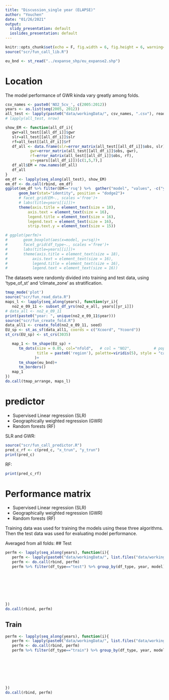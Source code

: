 ```yaml
---
title: "Discussion_single year (ELAPSE)"
author: "Youchen"
date: "01/26/2021"
output:
  slidy_presentation: default
  ioslides_presentation: default
---
```


```r
knitr::opts_chunk$set(echo = F, fig.width = 6, fig.height = 6, warning=F)
source("scr/fun_call_lib.R")
```
```r
eu_bnd <- st_read("../expanse_shp/eu_expanse2.shp")

```



# Location
The model performance of GWR kinda vary greatly among folds.

```r
csv_names <- paste0('NO2_5cv_', c(2005:2012))
years <- as.list(seq(2005, 2012))
all_test <- lapply(paste0("data/workingData/", csv_names, ".csv"), read.csv)
# lapply(all_test, nrow)

show_EM <- function(all_df_i){
   gwr=all_test[[all_df_i]]$gwr
   slr=all_test[[all_df_i]]$slr
   rf=all_test[[all_df_i]]$rf
   df_all <- data.frame(slr=error_matrix(all_test[[all_df_i]]$obs, slr),
           gwr=error_matrix(all_test[[all_df_i]]$obs, gwr),
           rf=error_matrix(all_test[[all_df_i]]$obs, rf),
           yr=years[[all_df_i]])[c(1,5,7),]
   df_all$EM = row.names(df_all)
   df_all
}
em_df <- lapply(seq_along(all_test), show_EM)
em_df <- do.call(rbind, em_df)
ggplot(em_df %>% filter(EM=='rsq') %>%  gather("model", "values", -c("yr", "EM")), aes(x=yr, y=values, fill=model))+
      geom_bar(stat="identity", position = "dodge2")+
      # facet_grid(EM~., scales ='free')+
      # labs(title=years[[i]])+
      theme(axis.title = element_text(size = 18),
          axis.text = element_text(size = 16),
          legend.title = element_text(size = 16),
          legend.text = element_text(size = 16),
          strip.text.y = element_text(size = 15))

# ggplot(perfm)+
#       geom_boxplot(aes(x=model, y=rsq))+
#       facet_grid(df_type~., scales ='free')+
#       labs(title=years[[i]])+
#       theme(axis.title = element_text(size = 18),
#           axis.text = element_text(size = 16),
#           legend.title = element_text(size = 16),
#           legend.text = element_text(size = 16))


```


The datasets were randomly divided into training and test data, using 'type_of_st' and 'climate_zone' as stratification.


```r
tmap_mode('plot')
source("scr/fun_read_data.R")
maps_l <- lapply(seq_along(years), function(yr_i){
   no2_e_09_11 <- subset_df_yrs(no2_e_all, years[[yr_i]])
# data_all <- no2_e_09_11
print(paste0("year: ", unique(no2_e_09_11$year)))
source("scr/fun_create_fold.R")
data_all1 <- create_fold(no2_e_09_11, seed)
EU_sp <- st_as_sf(data_all1, coords = c("Xcoord", "Ycoord"))
st_crs(EU_sp) <- st_crs(3035)

   map_1 <- tm_shape(EU_sp) +
      tm_dots(size = 0.05, col="nfold",   # col = "NO2",          # popup.vars for showing values
              title = paste0('region'), palette=viridis(5), style = "cat"  #,  palette=viridis(5), style=="fixed"
             )+
      tm_shape(eu_bnd)+
      tm_borders()
   map_1
})
do.call(tmap_arrange, maps_l)
```

# predictor
* Supervised Linear regression (SLR)
* Geographically weighted regression (GWR)
* Random forests (RF)

SLR and GWR:

```r
source("scr/fun_call_predictor.R")
pred_c_rf <- c(pred_c, "x_trun", "y_trun")
print(pred_c)
```

RF:

```r
print(pred_c_rf)
```



# Performance matrix
* Supervised Linear regression (SLR)
* Geographically weighted regression (GWR)
* Random forests (RF)

Training data was used for training the models using these three algorithms. Then the test data was used for evaluating model performance.

Averaged from all folds:
## Test

```r
perfm <- lapply(seq_along(years), function(i){
   perfm <- lapply(paste0("data/workingData/", list.files("data/workingData/", paste0("perf_m_run2_", years[[i]]))), read.csv)
   perfm <- do.call(rbind, perfm)
   perfm %>% filter(df_type=="test") %>% group_by(df_type, year, model) %>% summarise(RMSE=mean(RMSE),
                                                                                      # RRMSE=mean(RRMSE),
                                                                                      # IQR=mean(IQR),
                                                                                      # rIQR=mean(rIQR),
                                                                                      # MAE=mean(MAE),
                                                                                      # rMAE=mean(rMAE),
                                                                                      # rsq_sd=sd(rsq),
                                                                                      rsq=mean(rsq)) #,explained_var=mean(explained_var)
})
do.call(rbind, perfm)
```

## Train

```r
perfm <- lapply(seq_along(years), function(i){
   perfm <- lapply(paste0("data/workingData/", list.files("data/workingData/", paste0("perf_m_run2_", years[[i]]))), read.csv)
   perfm <- do.call(rbind, perfm)
   perfm %>% filter(df_type=="train") %>% group_by(df_type, year, model) %>% summarise(RMSE=mean(RMSE),
                                                                                      # RRMSE=mean(RRMSE),
                                                                                      # IQR=mean(IQR),
                                                                                      # rIQR=mean(rIQR),
                                                                                      # MAE=mean(MAE),
                                                                                      # rMAE=mean(rMAE),
                                                                                      # rsq_sd=sd(rsq),
                                                                                      rsq=mean(rsq)) #,explained_var=mean(explained_var)
})
do.call(rbind, perfm)
```



